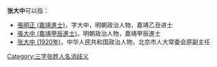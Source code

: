 '''张大中'''可以指：
* [[張明正_(嘉靖進士)|張明正 (嘉靖進士)]]，字大中，明朝政治人物，嘉靖乙丑进士
* [[張大中_(嘉靖甲辰進士)|張大中 (嘉靖甲辰進士)]]，明朝政治人物，嘉靖甲辰進士
* [[张大中_(1920年)|张大中 (1920年)]]，中华人民共和国政治人物，北京市人大常委会原副主任

{{disambig}}

[[Category:三字张姓人名消歧义|Category:三字张姓人名消歧义]]